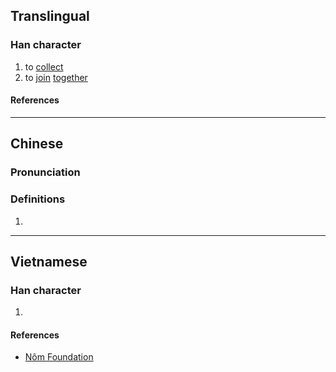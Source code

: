 {{character info/new}}
==Translingual==

===Han character===
{{Han char|rn=64|rad=手|as=04|sn=7|four=|canj=QPI,XQPI|ids=⿰扌勾}}

# to [[collect]]
# to [[join]] [[together]]

====References====
{{Han ref|kx=0420.120|dkj=11865|dj=0767.130|hdz=31843.010|uh=6285}}

----

==Chinese==
{{zh-forms}}

===Pronunciation===
{{zh-pron
|m=jū
|c=keoi1
|cat=
}}

===Definitions===
{{zh-hanzi}}

# {{rfdef|zh}}

----

==Vietnamese==

===Han character===
{{vi-readings|rs=手04|reading=câu}}

# {{rfdef|vi|sort=手04}}

====References====
* [http://nomfoundation.org/common/nom_details.php?codepoint=6285 Nôm Foundation]